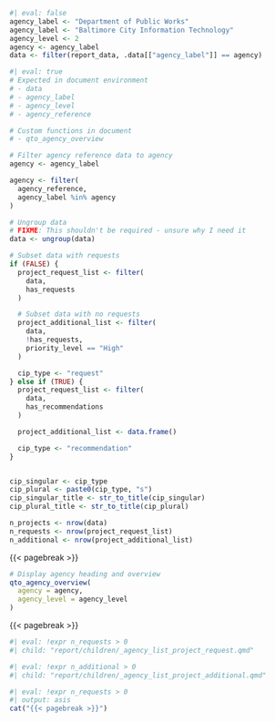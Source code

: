 ```r
#| eval: false
agency_label <- "Department of Public Works"
agency_label <- "Baltimore City Information Technology"
agency_level <- 2
agency <- agency_label
data <- filter(report_data, .data[["agency_label"]] == agency)
```

```r
#| eval: true
# Expected in document environment
# - data
# - agency_label
# - agency_level
# - agency_reference

# Custom functions in document
# - qto_agency_overview

# Filter agency reference data to agency
agency <- agency_label

agency <- filter(
  agency_reference,
  agency_label %in% agency
)

# Ungroup data
# FIXME: This shouldn't be required - unsure why I need it
data <- ungroup(data)

# Subset data with requests
if (FALSE) {
  project_request_list <- filter(
    data,
    has_requests
  )

  # Subset data with no requests
  project_additional_list <- filter(
    data,
    !has_requests,
    priority_level == "High"
  )

  cip_type <- "request"
} else if (TRUE) {
  project_request_list <- filter(
    data,
    has_recommendations
  )

  project_additional_list <- data.frame()

  cip_type <- "recommendation"
}


cip_singular <- cip_type
cip_plural <- paste0(cip_type, "s")
cip_singular_title <- str_to_title(cip_singular)
cip_plural_title <- str_to_title(cip_plural)

n_projects <- nrow(data)
n_requests <- nrow(project_request_list)
n_additional <- nrow(project_additional_list)
```

{{< pagebreak >}}

```r
# Display agency heading and overview
qto_agency_overview(
  agency = agency,
  agency_level = agency_level
)
```

{{< pagebreak >}}

```r
#| eval: !expr n_requests > 0
#| child: "report/children/_agency_list_project_request.qmd"
```

```r
#| eval: !expr n_additional > 0
#| child: "report/children/_agency_list_project_additional.qmd"
```

```r
#| eval: !expr n_requests > 0
#| output: asis
cat("{{< pagebreak >}}")
```
